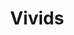 ---
title: 'Vivids'
description: 'Special colored Voidpets!'
keywords: ["vivid", "color", "change", "white", "blue", "shiny"]
---